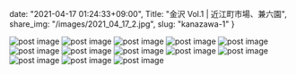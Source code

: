 date: "2021-04-17 01:24:33+09:00",
Title: "金沢 Vol.1 | 近江町市場、兼六園",
share_img: "/images/2021_04_17_2.jpg",
slug: "kanazawa-1"
}

<img src="/images/2021_04_17_1.jpg" alt="post image" />
<img src="/images/2021_04_17_2.jpg" alt="post image" />
<img src="/images/2021_04_17_3.jpg" alt="post image" />
<img src="/images/2021_04_17_4.jpg" alt="post image" />
<img src="/images/2021_04_17_5.jpg" alt="post image" />
<img src="/images/2021_04_17_6.jpg" alt="post image" />
<img src="/images/2021_04_17_7.jpg" alt="post image" />
<img src="/images/2021_04_17_8.jpg" alt="post image" />
<img src="/images/2021_04_17_9.jpg" alt="post image" />
<img src="/images/2021_04_17_10.jpg" alt="post image" />
<img src="/images/2021_04_17_11.jpg" alt="post image" />
<img src="/images/2021_04_17_12.jpg" alt="post image" />
<img src="/images/2021_04_17_13.jpg" alt="post image" />